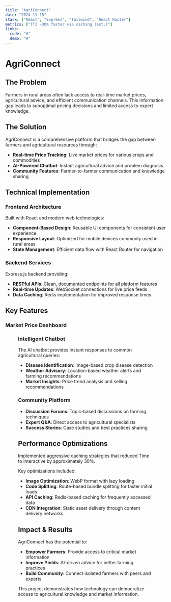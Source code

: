 ```yaml
---
title: "AgriConnect"
date: "2024-11-15"
stack: ["React", "Express", "Tailwind", "React Router"]
metrics: ["TTI ~30% faster via caching (est.)"]
links:
  code: "#"
  demo: "#"
---
```


# AgriConnect

## The Problem

Farmers in rural areas often lack access to real-time market prices, agricultural advice, and efficient communication channels. This information gap leads to suboptimal pricing decisions and limited access to expert knowledge.

## The Solution

AgriConnect is a comprehensive platform that bridges the gap between farmers and agricultural resources through:

- **Real-time Price Tracking**: Live market prices for various crops and commodities
- **AI-Powered Chatbot**: Instant agricultural advice and problem diagnosis
- **Community Features**: Farmer-to-farmer communication and knowledge sharing

## Technical Implementation

### Frontend Architecture

Built with React and modern web technologies:

- **Component-Based Design**: Reusable UI components for consistent user experience
- **Responsive Layout**: Optimized for mobile devices commonly used in rural areas
- **State Management**: Efficient data flow with React Router for navigation

### Backend Services

Express.js backend providing:

- **RESTful APIs**: Clean, documented endpoints for all platform features
- **Real-time Updates**: WebSocket connections for live price feeds
- **Data Caching**: Redis implementation for improved response times

<Metric label="Performance Improvement" value="30% faster TTI" />

## Key Features

### Market Price Dashboard

<Figure 
  src="/images/agricommunity-dashboard.jpg" 
  alt="AgriConnect dashboard showing real-time crop prices"
  caption="Real-time market price dashboard with trend analysis"
/>

### Intelligent Chatbot

The AI chatbot provides instant responses to common agricultural queries:

- **Disease Identification**: Image-based crop disease detection
- **Weather Advisory**: Location-based weather alerts and farming recommendations
- **Market Insights**: Price trend analysis and selling recommendations

### Community Platform

- **Discussion Forums**: Topic-based discussions on farming techniques
- **Expert Q&A**: Direct access to agricultural specialists
- **Success Stories**: Case studies and best practices sharing

## Performance Optimizations

<Callout type="info">
Implemented aggressive caching strategies that reduced Time to Interactive by approximately 30%.
</Callout>

Key optimizations included:

- **Image Optimization**: WebP format with lazy loading
- **Code Splitting**: Route-based bundle splitting for faster initial loads
- **API Caching**: Redis-based caching for frequently accessed data
- **CDN Integration**: Static asset delivery through content delivery networks

## Impact & Results

AgriConnect has the potential to:

- **Empower Farmers**: Provide access to critical market information
- **Improve Yields**: AI-driven advice for better farming practices
- **Build Community**: Connect isolated farmers with peers and experts

<Callout type="success">
This project demonstrates how technology can democratize access to agricultural knowledge and market information.
</Callout>

